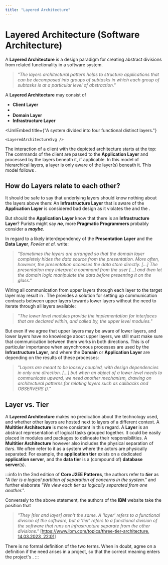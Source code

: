 ```yaml
---
title: "Layered Architecture"
---
```



# Layered Architecture (Software Architecture)

A **Layered Architecture** is a design paradigm for creating abstract divisions from related functionality in a software system.

> _"The layers architectural pattern helps to structure applications that
can be decomposed into groups of subtasks in which each group of
subtasks is at a particular level of abstraction."_ <BibRef name="POSA" />

A **Layered Architecture** may consist of

 - **Client Layer**
 - **<GlosRef name="Application Layer" file="sa.applicationlayer" />**
 - **Domain Layer**
 - **Infrastructure Layer**


<UmlEmbed
    title={"A system divided into four functional distinct layers."}
>
    <LayeredArchitectureSvg />
</UmlEmbed>

The interaction of a client with the depicted architecture starts at the top: The commands of the client are passed to the
**Application Layer** and processed by the layers beneath it, if applicable. In this model of hierarchical layers,
a layer is only aware of the layer(s) beneath it. This model follows <BibRef name="ddd" pp="68-71" />.

## How do Layers relate to each other?
It should be safe to say that underlying layers should know nothing about the layers above them: An **Infrastructure Layer**
that is aware of the **Application Layer** is considered bad design as it violates the <GlosRef name="SRP" file="sd.singleresponsibilityprinciple" />
and the <GlosRef name="DIP" file="sd.dependencyinversionprinciple" />.

But should the **Application Layer** know that there is an **Infrastructure Layer**? Purists might say _**no**_,
more **Pragmatic Programmers** probably consider a _**maybe**_.

In regard to a likely interdependency of the **Presentation Layer** and the **Data Layer**, _Fowler et al._ write:

> _"Sometimes the layers are arranged so that the domain layer completely hides the data source from the presentation.
More often, however, the presentation accesses the data store directly. [...] The presentation may interpret a command from
the user [...] and then let the domain logic manipulate the data before presenting it on the glass."_ <BibRef name="POEAA" pp="20" />

Wiring all communication from upper layers through each layer to the target layer may result in <GlosRef name="Needless Complexity" file="sd.symptomsofpoordesign" />. The <GlosRef name="DIP" file="sd.dependencyinversionprinciple" /> provides a solution for setting up communication contracts
between upper layers towards lower layers without the need to iterate through all layers available:

> _"The lower level modules provide the implementation for interfaces that are declared within, and called by, the upper level modules."_ <BibRef name="ASD" pp="129" />

But even if we agree that upper layers may be aware of lower layers, and lower layers have no knowledge about upper layers, we
still must make sure that communication between them works in both directions. This is of particular importance when asynchronous
processes are used by the **Infrastructure Layer**, and where the **Domain** or **Application Layer** are depending on the results of
these processes:

> _"Layers are meant to be loosely coupled, with design dependencies in only one direction. [...] but when an object of a lower level needs to communicate upward, we need another mechanism, drawing on architectural patterns for relating layers such as callbacks and OBSERVERS (<BibRef name="GOF" />)."_ <BibRef name="DDD" pp="72-73" />


## Layer vs. Tier
A **Layered Architecture** makes no predication about the technology used, and whether other layers are hosted next to
layers of a different context. A **Multitier Architecture** is more consistent in this regard. A **Layer** is an abstract
representation of logical tasks grouped together. It could be easily placed in modules and packages to delineate their
responsibilities. A **Multitier Architecture** however also includes the physical separation of _tiers_. We often refer
to it as a system where the actors are physically separated: For example, the **application tier** exists on a dedicated
**application server**, and the **data tier** is a (compound of) **database server**(s).

:::info
In the 2nd edition of **Core J2EE Patterns**, the authors refer to _**tier**_ as _"A tier is a logical partition of separation of concerns in the system."_ <BibRef name="J2EE" pp="120" /> and further elaborate _"We view each tier as logically separated from one another."_.

Conversely to the above statement, the authors of the **IBM** website take the position that

> _"They [tier and layer] aren't the same. A 'layer' refers to a functional division of the software, but a 'tier' refers to a functional division of the software that runs on infrastructure separate from the other divisions."_ [[https://www.ibm.com/topics/three-tier-architecture, 14.03.2023, 22:01](https://www.ibm.com/topics/three-tier-architecture)]

There is no formal definition of the two terms. When in doubt, agree on a definition if the need arises in a project,
so that the correct meaning enters the project's <GlosRef name="Ubiquitous Language" file ="ddd.ubiquitouslanguage" />.
:::

<BackButton />